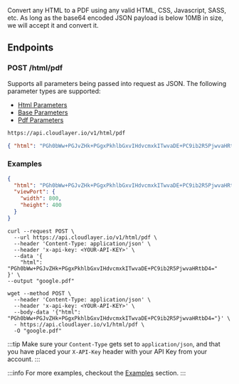 Convert any HTML to a PDF using any valid HTML, CSS, Javascript, SASS, etc. As long as the base64 encoded JSON payload is below 10MB in size, we will accept it and convert it.

## Endpoints

### POST /html/pdf

Supports all parameters being passed into request as JSON. The following parameter types are supported:

- [Html Parameters](#html-parameters)
- [Base Parameters](#base-parameters)
- [Pdf Parameters](#pdf-parameters)

```html title="POST /html/pdf"
https://api.cloudlayer.io/v1/html/pdf
```

```json title="JSON Payload"
{ "html": "PGh0bWw+PGJvZHk+PGgxPkhlbGxvIHdvcmxkITwvaDE+PC9ib2R5PjwvaHRtbD4=" }
```

### Examples

```json title="Viewport Example"
{
  "html": "PGh0bWw+PGJvZHk+PGgxPkhlbGxvIHdvcmxkITwvaDE+PC9ib2R5PjwvaHRtbD4=",
  "viewPort": {
    "width": 800,
    "height": 400
  }
}
```

```shell title="cURL Example"
curl --request POST \
  --url https://api.cloudlayer.io/v1/html/pdf \
  --header 'Content-Type: application/json' \
  --header 'x-api-key: <YOUR-API-KEY>' \
  --data '{
	"html": "PGh0bWw+PGJvZHk+PGgxPkhlbGxvIHdvcmxkITwvaDE+PC9ib2R5PjwvaHRtbD4="
}' \
--output "google.pdf"
```

```shell title="Wget Example"
wget --method POST \
  --header 'Content-Type: application/json' \
  --header 'x-api-key: <YOUR-API-KEY>' \
  --body-data '{"html": "PGh0bWw+PGJvZHk+PGgxPkhlbGxvIHdvcmxkITwvaDE+PC9ib2R5PjwvaHRtbD4="}' \
  - https://api.cloudlayer.io/v1/html/pdf \
  -O "google.pdf"
```

:::tip
Make sure your `Content-Type` gets set to `application/json`, and that you have placed your `X-API-Key` header with your API Key from your account.
:::


:::info
For more examples, checkout the [Examples](examples/) section.
:::
